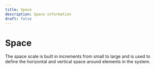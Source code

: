 ```yaml
---
title: Space
description: Space information
draft: false
---
```


# Space

The space scale is built in increments from small to large and is used to define the horizontal and vertical space around elements in the system.

<SpaceTable />
